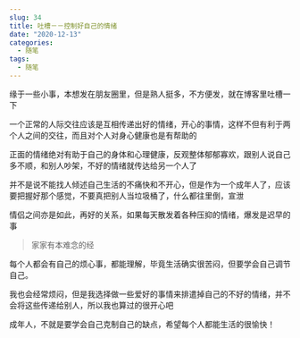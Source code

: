 ```yaml
---
slug: 34
title: 吐槽－－控制好自己的情绪
date: "2020-12-13"
categories: 
  - 随笔
tags: 
  - 随笔
---
```






缘于一些小事，本想发在朋友圈里，但是熟人挺多，不方便发，就在博客里吐槽一下

一个正常的人际交往应该是互相传递出好的情绪，开心的事情，这样不但有利于两个人之间的交往，而且对个人对身心健康也是有帮助的

正面的情绪绝对有助于自己的身体和心理健康，反观整体郁郁寡欢，跟别人说自己多不顺，和别人吵架，不好的情绪就传达给另一个人了

并不是说不能找人倾述自己生活的不痛快和不开心，但是作为一个成年人了，应该要把握好那个感觉，不要真把别人当垃圾桶了，什么都往里倒，宣泄

情侣之间亦是如此，再好的关系，如果每天散发着各种压抑的情绪，爆发是迟早的事

>家家有本难念的经

每个人都会有自己的烦心事，都能理解，毕竟生活确实很苦闷，但要学会自己调节自己。

我也会经常烦闷，但是我选择做一些爱好的事情来排遣掉自己的不好的情绪，并不会将这些传递给别人，所以我也算过的很开心吧

成年人，不就是要学会自己克制自己的缺点，希望每个人都能生活的很愉快！